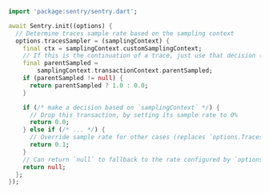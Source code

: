 ```dart
import 'package:sentry/sentry.dart';

await Sentry.init((options) {
  // Determine traces sample rate based on the sampling context
  options.tracesSampler = (samplingContext) {
    final ctx = samplingContext.customSamplingContext;
    // If this is the continuation of a trace, just use that decision (rate controlled by the caller).
    final parentSampled =
        samplingContext.transactionContext.parentSampled;
    if (parentSampled != null) {
      return parentSampled ? 1.0 : 0.0;
    }

    if (/* make a decision based on `samplingContext` */) {
      // Drop this transaction, by setting its sample rate to 0%
      return 0.0;
    } else if (/* ... */) {
      // Override sample rate for other cases (replaces `options.TracesSampleRate`)
      return 0.1;
    }
    // Can return `null` to fallback to the rate configured by `options.tracesSampleRate`
    return null;
  };
});
```
